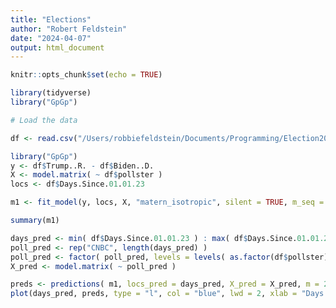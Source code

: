 ```yaml
---
title: "Elections"
author: "Robert Feldstein"
date: "2024-04-07"
output: html_document
---
```


```r
knitr::opts_chunk$set(echo = TRUE)
```

```r
library(tidyverse)
library("GpGp")
```

```r
# Load the data

df <- read.csv("/Users/robbiefeldstein/Documents/Programming/Election2024/RFolder/merged.csv")

library("GpGp")
y <- df$Trump..R. - df$Biden..D.
X <- model.matrix( ~ df$pollster )
locs <- df$Days.Since.01.01.23

m1 <- fit_model(y, locs, X, "matern_isotropic", silent = TRUE, m_seq = 200)

summary(m1)

days_pred <- min( df$Days.Since.01.01.23 ) : max( df$Days.Since.01.01.23 ) 
poll_pred <- rep("CNBC", length(days_pred) )
poll_pred <- factor( poll_pred, levels = levels( as.factor(df$pollster) ) )
X_pred <- model.matrix( ~ poll_pred )

preds <- predictions( m1, locs_pred = days_pred, X_pred = X_pred, m = 200 )
plot(days_pred, preds, type = "l", col = "blue", lwd = 2, xlab = "Days since 01.01.23", ylab = "Trump - Biden" )
```

